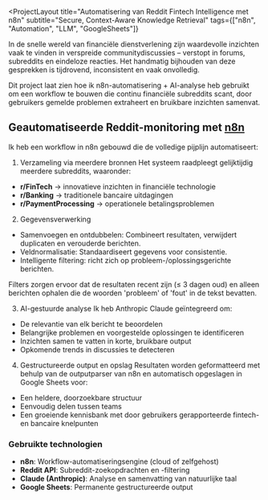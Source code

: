 <ProjectLayout
  title="Automatisering van Reddit Fintech Intelligence met n8n"
  subtitle="Secure, Context-Aware Knowledge Retrieval"
  tags={["n8n", "Automation", "LLM", "GoogleSheets"]}
  >

In de snelle wereld van financiële dienstverlening zijn waardevolle inzichten vaak te vinden in verspreide communitydiscussies – verstopt in forums, subreddits en eindeloze reacties.
Het handmatig bijhouden van deze gesprekken is tijdrovend, inconsistent en vaak onvolledig.

Dit project laat zien hoe ik n8n-automatisering + AI-analyse heb gebruikt om een ​​workflow te bouwen die continu financiële subreddits scant, door gebruikers gemelde problemen extraheert en bruikbare inzichten samenvat.

## Geautomatiseerde Reddit-monitoring met <a href="https://n8n.io/" target="_blank">n8n</a>

Ik heb een workflow in n8n gebouwd die de volledige pijplijn automatiseert:

1. Verzameling via meerdere bronnen
   Het systeem raadpleegt gelijktijdig meerdere subreddits, waaronder:

- **r/FinTech** → innovatieve inzichten in financiële technologie
- **r/Banking** → traditionele bancaire uitdagingen
- **r/PaymentProcessing** → operationele betalingsproblemen

2. Gegevensverwerking

- Samenvoegen en ontdubbelen: Combineert resultaten, verwijdert duplicaten en verouderde berichten.
- Veldnormalisatie: Standaardiseert gegevens voor consistentie.
- Intelligente filtering: richt zich op probleem-/oplossingsgerichte berichten.

<Callout type="info" title="Filter voor relevante resultaten">
  Filters zorgen ervoor dat de resultaten recent zijn (≤ 3 dagen oud) en alleen berichten ophalen
  die de woorden 'probleem' of 'fout' in de tekst bevatten.
</Callout>

3. AI-gestuurde analyse
   Ik heb Anthropic Claude geïntegreerd om:

- De relevantie van elk bericht te beoordelen
- Belangrijke problemen en voorgestelde oplossingen te identificeren
- Inzichten samen te vatten in korte, bruikbare output
- Opkomende trends in discussies te detecteren

4. Gestructureerde output en opslag
   Resultaten worden geformatteerd met behulp van de outputparser van n8n en automatisch opgeslagen in Google Sheets voor:

- Een heldere, doorzoekbare structuur
- Eenvoudig delen tussen teams
- Een groeiende kennisbank met door gebruikers gerapporteerde fintech- en bancaire knelpunten

### Gebruikte technologien

- **n8n**: Workflow-automatiseringsengine (cloud of zelfgehost)
- **Reddit API**: Subreddit-zoekopdrachten en -filtering
- **Claude (Anthropic)**: Analyse en samenvatting van natuurlijke taal
- **Google Sheets**: Permanente gestructureerde output

</ProjectLayout>
